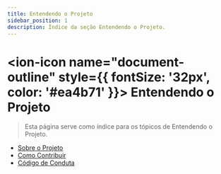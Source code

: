 ---
title: Entendendo o Projeto
sidebar_position: 1
description: Índice da seção Entendendo o Projeto.
---

# <ion-icon name="document-outline" style={{ fontSize: '32px', color: '#ea4b71' }}></ion-icon> Entendendo o Projeto

> Esta página serve como índice para os tópicos de Entendendo o Projeto.

- [Sobre o Projeto](./sobre-o-projeto)
- [Como Contribuir](./como-contribuir)
- [Código de Conduta](./codigo-conduta) 